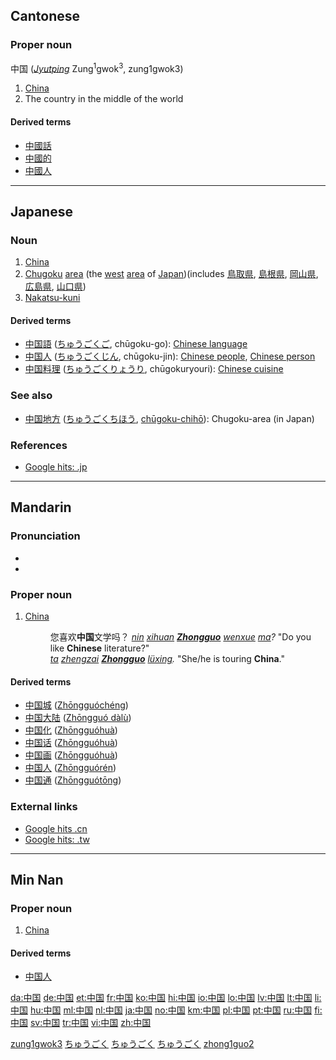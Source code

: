 {{also|Zhongguo}}
==Cantonese==
{{zh-forms|[[中]][[国]]|[[中國]]}}

===Proper noun===
中国 (''[[Jyutping]]'' Zung<sup>1</sup>gwok<sup>3</sup>, zung1gwok3)

# [[China]]
# The country in the middle of the world

====Derived terms====
* [[中國話]]
* [[中國的]]
* [[中國人]]

[[Category:yue-cn:Proper nouns|zung1gwok3]]

----

==Japanese==
{{ja-kanjitab|中|国}}

===Noun===
{{ja-noun|s|hira=ちゅうごく|rom=chūgoku|kyu=中國|hidx=ちゆうごく}}

# [[China]]
# [[Chugoku]] [[area]] (the [[west]] [[area]] of [[Japan]])(includes [[鳥取県]], [[島根県]], [[岡山県]], [[広島県]], [[山口県]])
# [[Nakatsu-kuni]]

====Derived terms====
* [[中国語]] ([[ちゅうごくご]], chūgoku-go): [[Chinese language]]
* [[中国人]] ([[ちゅうごくじん]], chūgoku-jin): [[Chinese people]], [[Chinese person]]
* [[中国料理]] ([[ちゅうごくりょうり]], chūgokuryouri):  [[Chinese cuisine]]

===See also===
* [[中国地方]] ([[ちゅうごくちほう]], [[chūgoku-chihō]]): Chugoku-area (in Japan)

===References===
* [http://www.google.co.jp/search?as_q=&num=10&hl=ja&btnG=Google+%E6%A4%9C%E7%B4%A2&as_epq=%E4%B8%AD%E5%9B%BD&as_oq=&as_eq=&lr=&as_ft=i&as_filetype=&as_qdr=all&as_occt=any&as_dt=i&as_sitesearch=.jp&as_rights= Google hits: .jp]

[[Category:Rendaku|ちゅうごく]]
[[Category:ja:Countries|ちゅうごく]]
[[Category:ja:Place names|ちゅうごく]]

----

==Mandarin==
{{zh-forms|[[中]][[国]]|[[中國]]}}

===Pronunciation===
* {{IPA|/tʂʊŋ˥˥ kuɔ˧˥/|lang=cmn}}
* {{Audio|Zh-zhongguo.ogg|Audio}}

===Proper noun===
{{cmn-proper|s|pin=Zhōngguó|pint=zhong1guo2|tra=中國|sim=中国|rs=丨03}}

# [[China]]
#: 您喜欢'''中国'''文学吗？ ''[[nin]] [[xihuan]] '''[[Zhongguo]]''' [[wenxue]] [[ma]]?''  "Do you like '''Chinese''' literature?"
#:''[[ta]] [[zhengzai]] '''[[Zhongguo]]''' [[luxing|lüxing]].''  "She/he is touring '''China'''."

====Derived terms====
* [[中国城]] ([[Zhōngguóchéng]])
* [[中国大陆]] ([[Zhōngguó dàlù]])
* [[中国化]] ([[Zhōngguóhuà]])
* [[中国话]] ([[Zhōngguóhuà]])
* [[中国画]] ([[Zhōngguóhuà]])
* [[中国人]] ([[Zhōngguórén]])
* [[中国通]] ([[Zhōngguótōng]])

===External links===
* [http://www.google.cn/search?as_q=&num=10&hl=zh-CN&btnG=Google+%E6%90%9C%E7%B4%A2&as_epq=%E4%B8%AD%E5%9B%BD&as_oq=&as_eq=&lr=&as_ft=i&as_filetype=&as_qdr=all&as_occt=any&as_dt=i&as_sitesearch=.cn&as_rights= Google hits .cn]
* [http://www.google.com.tw/search?as_q=&num=10&hl=zh-TW&btnG=Google+%E6%90%9C%E5%B0%8B&as_epq=%E4%B8%AD%E5%9C%8B&as_oq=&as_eq=&lr=&as_ft=i&as_filetype=&as_qdr=all&as_occt=any&as_dt=i&as_sitesearch=.tw&as_rights=&safe=images Google hits: .tw]

[[Category:zh-cn:Countries|zhong1guo2]]

----

==Min Nan==
{{zh-forms|[[中]][[国]]|[[中國]]}}

===Proper noun===
{{nan-proper|s|poj=Tiong-kok|pojt=tiong1kok4|tra=中國|sim=中国|rs=丨03}}

# [[China]]

====Derived terms====
* [[中国人]]

[[da:中国]]
[[de:中国]]
[[et:中国]]
[[fr:中国]]
[[ko:中国]]
[[hi:中国]]
[[io:中国]]
[[lo:中国]]
[[lv:中国]]
[[lt:中国]]
[[li:中国]]
[[hu:中国]]
[[ml:中国]]
[[nl:中国]]
[[ja:中国]]
[[no:中国]]
[[km:中国]]
[[pl:中国]]
[[pt:中国]]
[[ru:中国]]
[[fi:中国]]
[[sv:中国]]
[[tr:中国]]
[[vi:中国]]
[[zh:中国]]